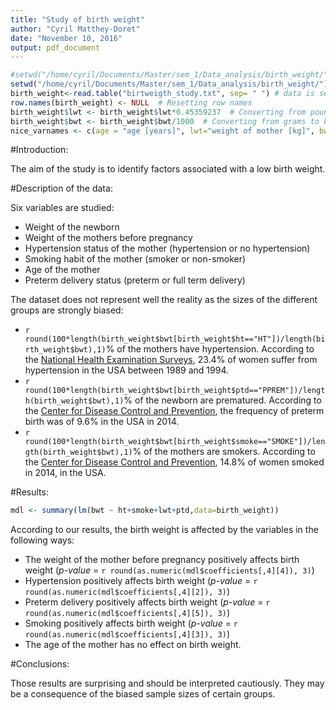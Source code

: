 ```yaml
---
title: "Study of birth weight"
author: "Cyril Matthey-Doret"
date: "November 10, 2016"
output: pdf_document
---
```


```r
#setwd("/home/cyril/Documents/Master/sem_1/Data_analysis/birth_weight/")
setwd("/home/cyril/Documents/Master/sem_1/Data_analysis/birth_weight/")
birth_weight<-read.table("birtweigth_study.txt", sep= " ") # data is separated by spaces (even though the format was originally csv)
row.names(birth_weight) <- NULL  # Resetting row names
birth_weight$lwt <- birth_weight$lwt*0.45359237  # Converting from pounds to kg
birth_weight$bwt <- birth_weight$bwt/1000  # Converting from grams to kg
nice_varnames <- c(age = "age [years]", lwt="weight of mother [kg]", bwt="birth weigh [kg]t",ht="known hypertension", ptd="preterm birth", smoke = "smoking mother")
```

#Introduction:

The aim of the study is to identify factors associated with a low birth weight.

#Description of the data:

Six variables are studied:

  * Weight of the newborn
  * Weight of the mothers before pregnancy
  * Hypertension status of the mother (hypertension or no hypertension)
  * Smoking habit of the mother (smoker or non-smoker)
  * Age of the mother
  * Preterm delivery status (preterm  or full term delivery)
  

The dataset does not represent well the reality as the sizes of the different groups are strongly biased:

  * `r round(100*length(birth_weight$bwt[birth_weight$ht=="HT"])/length(birth_weight$bwt),1)`% of the mothers have hypertension. According to the [National Health Examination Surveys](http://emedicine.medscape.com/article/1928048-overview#showall),  23.4% of women suffer from hypertension in the USA between 1989 and 1994.
  * `r round(100*length(birth_weight$bwt[birth_weight$ptd=="PPREM"])/length(birth_weight$bwt),1)`% of the newborn are prematured. According to the [Center for Disease Control and Prevention](http://www.cdc.gov/nchs/fastats/births.htm), the frequency of preterm birth was of 9.6% in the USA in 2014.
  * `r round(100*length(birth_weight$bwt[birth_weight$smoke=="SMOKE"])/length(birth_weight$bwt),1)`% of the mothers are smokers. According to the [Center for Disease Control and Prevention](http://www.cdc.gov/tobacco/data_statistics/fact_sheets/adult_data/cig_smoking/), 14.8% of women smoked in 2014, in the USA.
  
#Results:

```r
mdl <- summary(lm(bwt ~ ht+smoke+lwt+ptd,data=birth_weight))
```

According to our results, the birth weight is affected by the variables in the following ways:

  * The weight of the mother before pregnancy positively affects birth weight (_p-value_ = `r round(as.numeric(mdl$coefficients[,4][4]), 3)`)
  * Hypertension positively affects birth weight (_p-value_ = `r round(as.numeric(mdl$coefficients[,4][2]), 3)`)
  * Preterm delivery positively affects birth weight (_p-value_ = `r round(as.numeric(mdl$coefficients[,4][5]), 3)`)
  * Smoking positively affects birth weight (_p-value_ = `r round(as.numeric(mdl$coefficients[,4][3]), 3)`)
  * The age of the mother has no effect on birth weight.
  
#Conclusions:

Those results are surprising and should be interpreted cautiously. They may be a consequence of the biased sample sizes of certain groups.